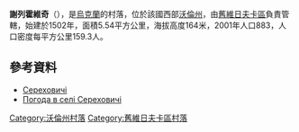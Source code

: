 {{coord|51|24|48|N|24|40|41|E|scale:30000|display=title}}

'''謝列霍維奇'''（{{lang-uk|Сереховичі}}），是[[烏克蘭|烏克蘭]]的村落，位於該國西部[[沃倫州|沃倫州]]，由[[舊維日夫卡區|舊維日夫卡區]]負責管轄，始建於1502年，面積5.54平方公里，海拔高度164米，2001年人口883，人口密度每平方公里159.3人。

==參考資料==
* [http://w1.c1.rada.gov.ua/pls/z7502/A005?rdat1=02.04.2011&rf7571=4656 Сереховичі]{{dead link|date=2018年4月 |bot=InternetArchiveBot |fix-attempted=yes }}
* [http://weather.in.ua/ua/volynskaja/23741 Погода в селі Сереховичі]{{Wayback|url=http://weather.in.ua/ua/volynskaja/23741 |date=20111219100345 }}

[[Category:沃倫州村落|Category:沃倫州村落]]
[[Category:舊維日夫卡區村落|Category:舊維日夫卡區村落]]


{{Volyn-geo-stub}}